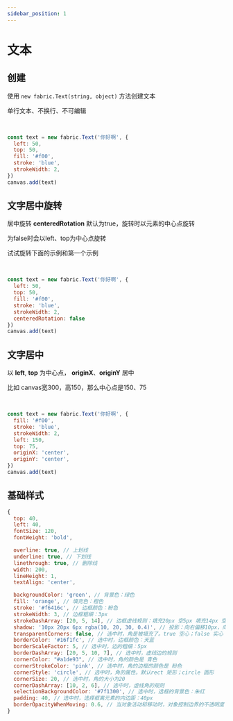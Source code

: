 ```yaml
---
sidebar_position: 1
---
```



# 文本

## 创建

使用 `new fabric.Text(string, object)` 方法创建文本

单行文本、不换行、不可编辑


<Test1></Test1>

<br />

```js
const text = new fabric.Text('你好啊', {
  left: 50,
  top: 50,
  fill: '#f00',
  stroke: 'blue',
  strokeWidth: 2,
})
canvas.add(text)
```

## 文字居中旋转

居中旋转 **centeredRotation** 默认为true，旋转时以元素的中心点旋转

为false时会以left、top为中心点旋转

试试旋转下面的示例和第一个示例


<Test3></Test3>

<br />

```js
const text = new fabric.Text('你好啊', {
  left: 50,
  top: 50,
  fill: '#f00',
  stroke: 'blue',
  strokeWidth: 2,
  centeredRotation: false
})
canvas.add(text)
```

## 文字居中

以 **left**, **top** 为中心点， **originX**、**originY** 居中

比如 canvas宽300，高150，那么中心点是150、75

<Test2></Test2>

<br />

```js
const text = new fabric.Text('你好啊', {
  fill: '#f00',
  stroke: 'blue',
  strokeWidth: 2,
  left: 150,
  top: 75,
  originX: 'center',
  originY: 'center',
})
canvas.add(text)
```


## 基础样式

```js
{
  top: 40,
  left: 40,
  fontSize: 120,
  fontWeight: 'bold',

  overline: true, // 上划线
  underline: true, // 下划线
  linethrough: true, // 删除线
  width: 200,
  lineHeight: 1,
  textAlign: 'center',

  backgroundColor: 'green', // 背景色：绿色
  fill: 'orange', // 填充色：橙色
  stroke: '#f6416c', // 边框颜色：粉色
  strokeWidth: 3, // 边框粗细：3px
  strokeDashArray: [20, 5, 14], // 边框虚线规则：填充20px 空5px 填充14px 空20px 填充5px ……
  shadow: '10px 20px 6px rgba(10, 20, 30, 0.4)', // 投影：向右偏移10px，向下偏移20px，羽化6px，投影颜色及透明度
  transparentCorners: false, // 选中时，角是被填充了。true 空心；false 实心
  borderColor: '#16f1fc', // 选中时，边框颜色：天蓝
  borderScaleFactor: 5, // 选中时，边的粗细：5px
  borderDashArray: [20, 5, 10, 7], // 选中时，虚线边的规则
  cornerColor: "#a1de93", // 选中时，角的颜色是 青色
  cornerStrokeColor: 'pink', // 选中时，角的边框的颜色是 粉色
  cornerStyle: 'circle', // 选中时，角的属性。默认rect 矩形；circle 圆形
  cornerSize: 20, // 选中时，角的大小为20
  cornerDashArray: [10, 2, 6], // 选中时，虚线角的规则
  selectionBackgroundColor: '#7f1300', // 选中时，选框的背景色：朱红
  padding: 40, // 选中时，选择框离元素的内边距：40px
  borderOpacityWhenMoving: 0.6, // 当对象活动和移动时，对象控制边界的不透明度  
}
```